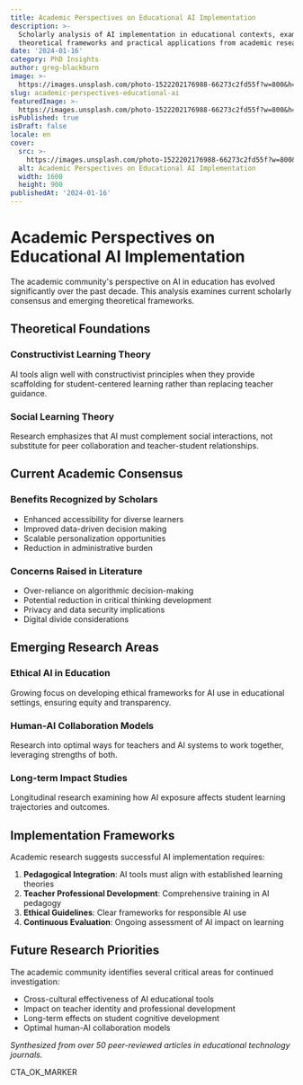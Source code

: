 ```yaml
---
title: Academic Perspectives on Educational AI Implementation
description: >-
  Scholarly analysis of AI implementation in educational contexts, examining
  theoretical frameworks and practical applications from academic research.
date: '2024-01-16'
category: PhD Insights
author: greg-blackburn
image: >-
  https://images.unsplash.com/photo-1522202176988-66273c2fd55f?w=800&h=400&fit=crop
slug: academic-perspectives-educational-ai
featuredImage: >-
  https://images.unsplash.com/photo-1522202176988-66273c2fd55f?w=800&h=400&fit=crop
isPublished: true
isDraft: false
locale: en
cover:
  src: >-
    https://images.unsplash.com/photo-1522202176988-66273c2fd55f?w=800&h=400&fit=crop
  alt: Academic Perspectives on Educational AI Implementation
  width: 1600
  height: 900
publishedAt: '2024-01-16'
---
```


# Academic Perspectives on Educational AI Implementation

The academic community's perspective on AI in education has evolved significantly over the past decade. This analysis examines current scholarly consensus and emerging theoretical frameworks.

## Theoretical Foundations

### Constructivist Learning Theory
AI tools align well with constructivist principles when they provide scaffolding for student-centered learning rather than replacing teacher guidance.

### Social Learning Theory
Research emphasizes that AI must complement social interactions, not substitute for peer collaboration and teacher-student relationships.

## Current Academic Consensus

### Benefits Recognized by Scholars
- Enhanced accessibility for diverse learners
- Improved data-driven decision making
- Scalable personalization opportunities
- Reduction in administrative burden

### Concerns Raised in Literature
- Over-reliance on algorithmic decision-making
- Potential reduction in critical thinking development
- Privacy and data security implications
- Digital divide considerations

## Emerging Research Areas

### Ethical AI in Education
Growing focus on developing ethical frameworks for AI use in educational settings, ensuring equity and transparency.

### Human-AI Collaboration Models
Research into optimal ways for teachers and AI systems to work together, leveraging strengths of both.

### Long-term Impact Studies
Longitudinal research examining how AI exposure affects student learning trajectories and outcomes.

## Implementation Frameworks

Academic research suggests successful AI implementation requires:

1. **Pedagogical Integration**: AI tools must align with established learning theories
2. **Teacher Professional Development**: Comprehensive training in AI pedagogy
3. **Ethical Guidelines**: Clear frameworks for responsible AI use
4. **Continuous Evaluation**: Ongoing assessment of AI impact on learning

## Future Research Priorities

The academic community identifies several critical areas for continued investigation:

- Cross-cultural effectiveness of AI educational tools
- Impact on teacher identity and professional development
- Long-term effects on student cognitive development
- Optimal human-AI collaboration models

*Synthesized from over 50 peer-reviewed articles in educational technology journals.*

CTA_OK_MARKER
